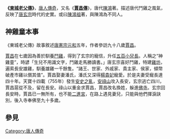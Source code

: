 '''《[[s:東城老父傳|東城老父傳]]》'''，[[唐人傳奇|唐人傳奇]]，又名《'''[[賈昌傳|賈昌傳]]'''》，唐代[[陳鴻|陳鴻]]著。描述唐代鬥雞之風氣，反映了[[唐玄宗|唐玄宗]]時代的史實。或曰[[陳鴻祖|陳鴻祖]]著，與陳鴻為不同人。

==神雞童本事==
《東城老父傳》故事敘述[[唐憲宗|唐憲宗]][[元和_(唐朝)|元和]]五年，作者參訪九十八歲[[賈昌|賈昌]]。

[[賈昌|賈昌]]在七歲因為善於馴養[[鬥雞|鬥雞]]，得到了玄宗的寵信，升任[[五百小兒長|五百小兒長]]。人稱之“神雞童”，時諺「生兒不用識文字，鬥雞走馬勝讀書。」唐玄宗喜好鬥雞，特建[[雞坊|雞坊]]，遍索長安雄雞，馴養雄雞一千餘隻。“諸王、世家、外戚家、貴主家、侯家，傾幣破產市雞以償其值”。賈昌娶妻潘氏，潘氏又深得[[楊貴妃|楊貴妃]]寵愛。於是夫妻受寵長達四十年。天寶十四載（755年）發生[[安史之亂|安史之亂]]，[[安祿山|安祿山]]攻入長安，玄宗逃亡四川，賈昌扈從不及，留在長安。祿山以重金求賈昌，賈昌改名換姓，躲進[[寺庙|佛寺]]。玄宗回長安時，賈昌已一無所有，也不能[[二進宮|二進宮]]，在路上遇見妻兒，只能與他們揮淚訣別，後入寺奉佛至九十多歲。

==參見==
{{wikisource}}

[[Category:唐人傳奇|Category:唐人傳奇]]